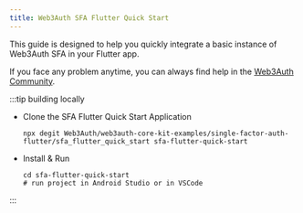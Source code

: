 ```yaml
---
title: Web3Auth SFA Flutter Quick Start
---
```


This guide is designed to help you quickly integrate a basic instance of Web3Auth SFA in your Flutter app.

If you face any problem anytime, you can always find help in the
[Web3Auth Community](https://web3auth.io/community/c/help-core-kit/sfa-flutter-sdk/31).

:::tip building locally

- Clone the SFA Flutter Quick Start Application

  ```shell npm2yarn
  npx degit Web3Auth/web3auth-core-kit-examples/single-factor-auth-flutter/sfa_flutter_quick_start sfa-flutter-quick-start
  ```

- Install & Run

  ```shell npm2yarn
  cd sfa-flutter-quick-start
  # run project in Android Studio or in VSCode
  ```

:::
